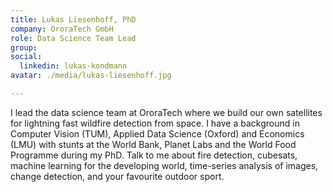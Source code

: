 ```yaml
---
title: Lukas Liesenhoff, PhD
company: OroraTech GmbH
role: Data Science Team Lead 
group:
social:
  linkedin: lukas-kondmann
avatar: ./media/lukas-liesenhoff.jpg

---
```

I lead the data science team at OroraTech where we build our own satellites for lightning fast wildfire detection from space. I have a background in Computer Vision (TUM), Applied Data Science (Oxford) and Economics (LMU) with stunts at the World Bank, Planet Labs and the World Food Programme during my PhD. Talk to me about fire detection, cubesats,  machine learning for the developing world, time-series analysis of images, change detection,  and your favourite outdoor sport. 